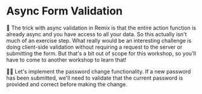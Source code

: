 # Async Form Validation

🦉 The trick with async validation in Remix is that the entire action function
is already async and you have access to all your data. So this actually isn't
much of an exercise step. What really would be an interesting challenge is doing
client-side validation without requiring a request to the server or submitting
the form. But that's a bit out of scope for this workshop, so you'll have to
come to another workshop to learn that!

👨‍💼 Let's implement the password change functionality. If a new password has been
submitted, we'll need to validate that the current password is provided and
correct before making the change.
